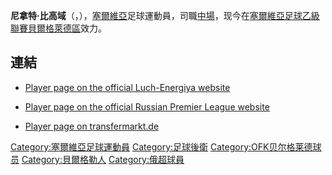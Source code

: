 {{noteTA|G1=football
|T=zh-hans:内纳德·贝戈维奇;zh-hk:尼拿特·比高域;zh-tw:內納德·貝戈維奇;
|2=zh-hans:贝戈维奇;zh-hk:比高域;zh-tw:貝戈維奇;}}
{{Football player infobox
| name           = 尼拿特·比高域<br>''Nenad Begović''
| image          = [[file:Nenad_Begovic_(photo_by_Djuradj_Vujcic).jpg|195px]]
| fullname       = Nenad Begović
| birth_date     = {{Birth date and age|1980|1|6|mf=yes}}
| birth_place    = [[南斯拉夫社會主義聯邦共和國|南聯邦]][[貝爾格萊德|貝爾格萊德]]
| height         = {{height|meters=1.83}}
| currentclub    = [[澤蒙足球會|FK澤蒙]]
| clubnumber     = TBA
| position       = [[中場_(足球)|中場]]
| youthyears1    = 1990–1997 | youthclubs1 = [[OFK貝爾格萊德|OFK貝爾格萊德]]
| years1 = 2001 | clubs1 = [[OFK貝爾格萊德|OFK貝爾格萊德]] | caps1 = 10 | goals1 = 0
| years2 = 2002–2003 | clubs2 = [[FK_Radnički_Beograd|Radnički Jugopetrol]] | caps2 = 14 | goals2 = 2
| years3 = 2004 | clubs3 = [[OFK_Mladenovac|OFK Mladenovac]] | caps3 = 28 | goals3 = 7
| years4 = 2005 | clubs4 = [[FC_Sète|FC Sète]] | caps4 = 3 | goals4 = 0
| years5 = 2005–2006 | clubs5 = [[Romorantin|Romorantin]] | caps5 = 18 | goals5 = 1
| years6 = 2006 | clubs6 = {{link-en|英特布羅格|Interblock Ljubljana}} | caps6 = 13 | goals6 = 0
| years7 = 2007 | clubs7 = {{link-en|保爾美斯|FC Baulmes}} | caps7 = 16 | goals7 = 2
| years8 = 2007 | clubs8 = [[FC_Kairat|Kairat Astana]] | caps8 = 20 | goals8 = 4
| years9 = 2008–2009 | clubs9 = [[海参崴光能足球俱乐部|安拿吉耶]] | caps9 = 4 | goals9 = 0
| years10 = 2009 | clubs10 = [[亞實突足球會|亞實突]] | caps10 = 7 | goals10 = 0
| years11 = 2009 | clubs11 = [[Simurq_PFC|Simurq PFC]] | caps11 = 7 | goals11 = 0
| years12 = 2010–2012 | clubs12 = [[Brantford_Galaxy|Brantford Galaxy]] | caps12 = 40 | goals12 = 9
| years13 = 2012–2013 | clubs13 = [[London_City_(soccer_club)|London City]] | caps13 = | goals13 =
| years14 = 2013– | clubs14 = [[澤蒙足球會|FK澤蒙]] | caps14 = 4 | goals14 = 1
| nationalyears1 = 2000 | nationalteam1 = [[塞爾維亞21歲以下國家足球隊|南聯盟U-21]]
| nationalcaps1  = 5 | nationalgoals1 = 0
| pcupdate       = 2013年7月1日
| ntupdate       =
}}

'''尼拿特·比高域'''（{{lang-en|''Nenad Begović''}}，{{bd|1980年|1月6日|catIDx=Nenad Begović}}），[[塞爾維亞|塞爾維亞]]足球運動員，司職[[中場_(足球)|中場]]，现今在[[塞爾維亞足球乙級聯賽貝爾格萊德區|塞爾維亞足球乙級聯賽貝爾格萊德區]]效力。

==連結==
* {{ru icon}} [http://www.luch-energy.ru/?team.main.players.08.pp-pl-luch-begovich-15 Player page on the official Luch-Energiya website] {{Wayback|url=http://www.luch-energy.ru/?team.main.players.08.pp-pl-luch-begovich-15 |date=20080320110550 }}
* {{ru icon}} [https://web.archive.org/web/20060602201258/http://www.rfpl.org/clubs.shtml?team=153 Player page on the official Russian Premier League website]
* {{de icon}} [http://www.transfermarkt.de/de/spieler/48325/begovicnenad/profil.html Player page on transfermarkt.de]{{dead link|date=2017年12月 |bot=InternetArchiveBot |fix-attempted=yes }}

{{DEFAULTSORT:Begovic, Nenad}}
[[Category:塞爾維亞足球運動員|Category:塞爾維亞足球運動員]]
[[Category:足球後衛|Category:足球後衛]]
[[Category:OFK贝尔格莱德球员|Category:OFK贝尔格莱德球员]]
[[Category:貝爾格勒人|Category:貝爾格勒人]]
[[Category:俄超球員|Category:俄超球員]]